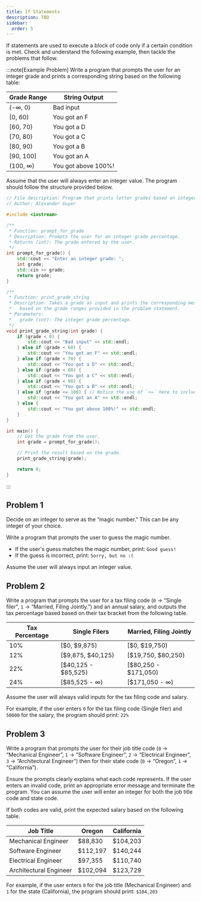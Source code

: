 ```yaml
---
title: If Statements
description: TBD
sidebar:
  order: 5
---
```


If statements are used to execute a block of code only if a certain condition is met. Check and understand the following example, then tackle the problems that follow.

:::note[Example Problem]
Write a program that prompts the user for an integer grade and prints a corresponding string based on the following table:

| Grade Range | String Output | 
|-------------|---------------|
| (-∞, 0)     | Bad input     |
| [0, 60)     | You got an F  |
| [60, 70)    | You got a D   |
| [70, 80)    | You got a C   |
| [80, 90)    | You got a B   |
| [90, 100]   | You got an A  |
| (100, ∞)    | You got above 100%! |

Assume that the user will always enter an integer value. The program should follow the structure provided below.

```cpp title="Solution"
// File description: Program that prints letter grades based on integer percentage input.
// Author: Alexander Guyer

#include <iostream>

/**
 * Function: prompt_for_grade
 * Description: Prompts the user for an integer grade percentage.
 * Returns (int): The grade entered by the user.
 */
int prompt_for_grade() {
    std::cout << "Enter an integer grade: ";
    int grade;
    std::cin >> grade;
    return grade;
}

/**
 * Function: print_grade_string
 * Description: Takes a grade as input and prints the corresponding message
 *   based on the grade ranges provided in the problem statement.
 * Parameters:
 *   grade (int): The integer grade percentage.
 */
void print_grade_string(int grade) {
    if (grade < 0) {
        std::cout << "Bad input" << std::endl;
    } else if (grade < 60) {
        std::cout << "You got an F" << std::endl;
    } else if (grade < 70) {
        std::cout << "You got a D" << std::endl;
    } else if (grade < 80) {
        std::cout << "You got a C" << std::endl;
    } else if (grade < 90) {
        std::cout << "You got a B" << std::endl;
    } else if (grade <= 100) { // Notice the use of `<=` here to include 100.
        std::cout << "You got an A" << std::endl;
    } else {
        std::cout << "You got above 100%!" << std::endl;
    }
}

int main() {
    // Get the grade from the user.
    int grade = prompt_for_grade();

    // Print the result based on the grade.
    print_grade_string(grade);

    return 0;
}
```
:::

## Problem 1

Decide on an integer to serve as the “magic number.” This can be any integer of your choice.

Write a program that prompts the user to guess the magic number.

- If the user's guess matches the magic number, print: `Good guess!`
- If the guess is incorrect, print: `Sorry, but no :(`

Assume the user will always input an integer value.

## Problem 2

Write a program that prompts the user for a tax filing code (`0` → “Single filer”, `1` → “Married, Filing Jointly.”) and an annual salary, and outputs the tax percentage based based on their tax bracket from the following table.

| Tax Percentage | Single Filers | Married, Filing Jointly |
|----------------|---------------|-------------------------|
| 10%            | [$0, $9,875)  | [$0, $19,750)           |
| 12%            | [$9,875, $40,125) | [$19,750, $80,250)  |
| 22%            | [$40,125 - $85,525) | [$80,250 - $171,050)   |
| 24%            | [$85,525 - ∞) | [$171,050 - ∞)  |

Assume the user will always valid inputs for the tax filing code and salary.

For example, if the user enters `0` for the tax filing code (Single filer) and `50000` for the salary, the program should print: `22%`

## Problem 3

Write a program that prompts the user for their job title code (`0` → “Mechanical Engineer”, `1` → “Software Engineer”, `2` → “Electrical Engineer”, `3` → “Architectural Engineer”) then for their state code (`0` → “Oregon”, `1` → “California”). 

Ensure the prompts clearly explains what each code represents. If the user enters an invalid code, print an appropriate error message and terminate the program. You can assume the user will enter an integer for both the job title code and state code.

If both codes are valid, print the expected salary based on the following table. 

| Job Title	| Oregon | California |
|-----------|--------|------------|
| Mechanical Engineer | $88,830 | $104,203 |
| Software Engineer | $112,197 | $140,244 |
| Electrical Engineer | $97,355 | $110,740 |
| Architectural Engineer | $102,094 | $123,729 |

For example, if the user enters `0` for the job title (Mechanical Engineer) and `1` for the state (California), the program should print: `$104,203`

